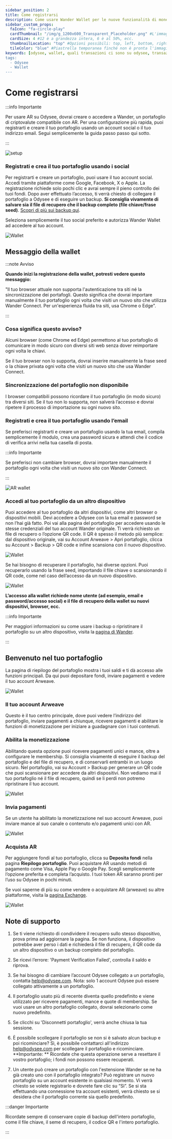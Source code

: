 ```yaml
---
sidebar_position: 2
title: Come registrarsi
description: Come usare Wander Wallet per le nuove funzionalità di monetizzazione di Odysee?
sidebar_custom_props:
  faIcon: "fa-circle-play"
  cardThumbnail: "/img/g_1200x600_Transparent_Placeholder.png" #L'immagine di anteprima sulla scheda della categoria.
  cardSize: 4 #12 è a grandezza intera, 6 è al 50%, ecc.
  thumbnailLocation: "top" #Opzioni possibili: top, left, bottom, right, none
  tileColor: "blue" #Piastrella temporanea finché non è pronta l'immagine, opzioni possibili: blue, cream, darkpurple, lightpurple, mauve, orange, pink, none
keywords: [odysee, wallet, quali transazioni ci sono su odysee, transazione su odysee, cosa significano le transazioni, cos'è una transazione]
tags:
  - Odysee
  - Wallet
---
```


# Come registrarsi

:::info Importante

Per usare AR su Odysee, dovrai creare o accedere a Wander, un portafoglio di criptovalute compatibile con AR. Per una configurazione più rapida, puoi registrarti e creare il tuo portafoglio usando un account social o il tuo indirizzo email. Segui semplicemente la guida passo passo qui sotto.

:::

![setup](https://thumbs.odycdn.com/9c3fe59318754fd1ac6c637317c7f611.webp)

### Registrati e crea il tuo portafoglio usando i social

Per registrarti e creare un portafoglio, puoi usare il tuo account social. Accedi tramite piattaforme come Google, Facebook, X o Apple. La registrazione richiede solo pochi clic e avrai sempre il pieno controllo dei tuoi fondi. Dopo aver effettuato l’accesso, ti verrà chiesto di collegare il portafoglio a Odysee e di eseguire un backup. **Si consiglia vivamente di salvare sia il file di recupero che il backup completo (file chiave/frase seed)**. [Scopri di più sui backup qui](https://help.odysee.tv/it/category-monetization/wander).

Seleziona semplicemente il tuo social preferito e autorizza Wander Wallet ad accedere al tuo account.

![Wallet](https://thumbs.odycdn.com/ffb150b93b8356ad04f9a943e963b3ed.webp)

## Messaggio della wallet

:::note Avviso

**Quando inizi la registrazione della wallet, potresti vedere questo messaggio:**

"Il tuo browser attuale non supporta l'autenticazione tra siti né la sincronizzazione dei portafogli. Questo significa che dovrai importare manualmente il tuo portafoglio ogni volta che visiti un nuovo sito che utilizza Wander Connect. Per un'esperienza fluida tra siti, usa Chrome o Edge".

:::

### Cosa significa questo avviso?

Alcuni browser (come Chrome ed Edge) permettono al tuo portafoglio di comunicare in modo sicuro con diversi siti web senza dover reimportare ogni volta le chiavi.

Se il tuo browser non lo supporta, dovrai inserire manualmente la frase seed o la chiave privata ogni volta che visiti un nuovo sito che usa Wander Connect.

### Sincronizzazione del portafoglio non disponibile

I browser compatibili possono ricordare il tuo portafoglio (in modo sicuro) tra diversi siti. Se il tuo non lo supporta, non salverà l’accesso e dovrai ripetere il processo di importazione su ogni nuovo sito.

### Registrati e crea il tuo portafoglio usando l’email

Se preferisci registrarti e creare un portafoglio usando la tua email, compila semplicemente il modulo, crea una password sicura e attendi che il codice di verifica arrivi nella tua casella di posta.

:::info Importante

Se preferisci non cambiare browser, dovrai importare manualmente il portafoglio ogni volta che visiti un nuovo sito con Wander Connect.

:::

![AR wallet](https://thumbs.odycdn.com/e81612a85487bff13aa28c464b106c46.webp)

### Accedi al tuo portafoglio da un altro dispositivo

Puoi accedere al tuo portafoglio da altri dispositivi, come altri browser o dispositivi mobili. Devi accedere a Odysee con la tua email e password se non l’hai già fatto. Poi vai alla pagina del portafoglio per accedere usando le stesse credenziali del tuo account Wander originale. Ti verrà richiesto un file di recupero o l’opzione QR code. Il QR è spesso il metodo più semplice: dal dispositivo originale, vai su Account Arweave > Apri portafoglio, clicca su Account > Backup > QR code e infine scansiona con il nuovo dispositivo.

![Wallet](https://thumbs.odycdn.com/4c424239c2f459795c4359e188adbe7e.webp)

Se hai bisogno di recuperare il portafoglio, hai diverse opzioni. Puoi recuperarlo usando la frase seed, importando il file chiave o scansionando il QR code, come nel caso dell’accesso da un nuovo dispositivo.

![Wallet](https://thumbs.odycdn.com/573beb8f7f16b0e6df5f694beda8a983.webp)

**L’accesso alla wallet richiede nome utente (ad esempio, email e password/accesso social) e il file di recupero della wallet su nuovi dispositivi, browser, ecc.**

:::info Importante

Per maggiori informazioni su come usare i backup o ripristinare il portafoglio su un altro dispositivo, visita la [pagina di Wander](https://help.odysee.tv/it/category-monetization/wander).

:::

## Benvenuto nel tuo portafoglio

La pagina di riepilogo del portafoglio mostra i tuoi saldi e ti dà accesso alle funzioni principali. Da qui puoi depositare fondi, inviare pagamenti e vedere il tuo account Arweave.

![Wallet](https://thumbs.odycdn.com/c2e9fd308ec62e4eb00a56a92ed856a5.webp)

### Il tuo account Arweave

Questo è il tuo centro principale, dove puoi vedere l’indirizzo del portafoglio, inviare pagamenti a chiunque, ricevere pagamenti e abilitare le funzioni di monetizzazione per iniziare a guadagnare con i tuoi contenuti.

### Abilita la monetizzazione

Abilitando questa opzione puoi ricevere pagamenti unici e mance, oltre a configurare le membership. Si consiglia vivamente di eseguire il backup del portafoglio e del file di recupero, e di conservarli entrambi in un luogo sicuro. Nel portafoglio, vai su Account > Backup per generare un QR code che puoi scansionare per accedere da altri dispositivi. Non vediamo mai il tuo portafoglio né il file di recupero, quindi se li perdi non potremo ripristinare il tuo account.

![Wallet](https://thumbs.odycdn.com/b1df88911724e84163a00866c285d99b.webp)

### Invia pagamenti

Se un utente ha abilitato la monetizzazione nel suo account Arweave, puoi inviare mance al suo canale o contenuto e/o pagamenti unici con AR.

![Wallet](https://thumbs.odycdn.com/d23ca5baee1d1a264b5da2ce7344abb7.webp)

### Acquista AR

Per aggiungere fondi al tuo portafoglio, clicca su **Deposita fondi** nella pagina **Riepilogo portafoglio**. Puoi acquistare AR usando metodi di pagamento come Visa, Apple Pay o Google Pay. Scegli semplicemente l’opzione preferita e completa l’acquisto. I tuoi token AR saranno pronti per l’uso su Odysee in pochi minuti.

Se vuoi saperne di più su come vendere o acquistare AR (arweave) su altre piattaforme, visita la [pagina Exchange](https://help.odysee.tv/it/category-monetization/exchanges/).

![Wallet](https://thumbs.odycdn.com/08ccc2dc53be634b1eca7af955c1b22d.webp)

## Note di supporto

1. Se ti viene richiesto di condividere il recupero sullo stesso dispositivo, prova prima ad aggiornare la pagina. Se non funziona, il dispositivo potrebbe aver perso i dati e richiederà il file di recupero, il QR code da un altro dispositivo o un backup completo del portafoglio.

2. Se ricevi l’errore: 'Payment Verification Failed', controlla il saldo e riprova.

3. Se hai bisogno di cambiare l’account Odysee collegato a un portafoglio, contatta help@odysee.com. Nota: solo 1 account Odysee può essere collegato attivamente a un portafoglio.

4. Il portafoglio usato più di recente diventa quello predefinito e viene utilizzato per ricevere pagamenti, mance e quote di membership. Se vuoi usare un altro portafoglio collegato, dovrai selezionarlo come nuovo predefinito.

5. Se clicchi su 'Disconnetti portafoglio', verrà anche chiusa la tua sessione.

6. È possibile scollegare il portafoglio se non si è salvato alcun backup e poi ricominciare? Sì, è possibile contattarci all'indirizzo help@odysee.com per scollegare il portafoglio e ricominciare. **Importante: ** Ricordate che questa operazione serve a resettare il vostro portafoglio; i fondi non possono essere recuperati.

7. Un utente può creare un portafoglio con l'estensione Wander se ne ha già creato uno con il portafoglio integrato? Può registrare un nuovo portafoglio su un account esistente in qualsiasi momento. Vi verrà chiesto se volete registrarlo e dovrete fare clic su “Sì”. Se si sta effettuando una connessione tra account esistenti, verrà chiesto se si desidera che il portafoglio corrente sia quello predefinito.

:::danger Importante

Ricordate sempre di conservare copie di backup dell'intero portafoglio, come il file chiave, il seme di recupero, il codice QR e l'intero portafoglio.

:::